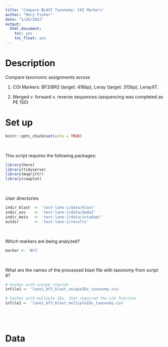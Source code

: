 ```yaml
---
title: 'Compare BLAST Taxonomy: COI Markers'
author: "Mary Fisher"
date: "1/26/2022"
output: 
  html_document:
    toc: yes
    toc_float: yes
---
```


# Description

Compare taxonomic assignments across 

1. COI Markers: BF3/BR2 (target: 418bp), Leray (target: 313bp), LerayXT.

2. Merged v. forward v. reverse sequences (sequencing was completed as PE 150)



# Set up

```r
knitr::opts_chunk$set(echo = TRUE)
```
<br>

This script requires the following packages:
```r
library(here)
library(tidyverse)
library(magrittr)
library(cowplot)
```
<br>

User directories
```r
indir_blast  <- 'test-lane-1/data/blast'
indir_asv    <- 'test-lane-1/data/dada2'
indir_meta   <- 'test-lane-1/data/cutadapt'
outdir       <- 'test-lane-1/results'
```
<br>

Which markers are being analyzed?
```r
marker <- 'BF3'
```
<br>

What are the names of the processed blast file with taxonomy from script 6?
```r
# hashes with unique staxids
infile1 <- 'lane1_bf3_blast_uniqueIDs_taxonomy.csv'

# hashes with multiple IDs, that required the LCA function
infile2 <- 'lane1_bf3_blast_multipleIDs_taxonomy.csv'
```
<br>
<br>


# Data
